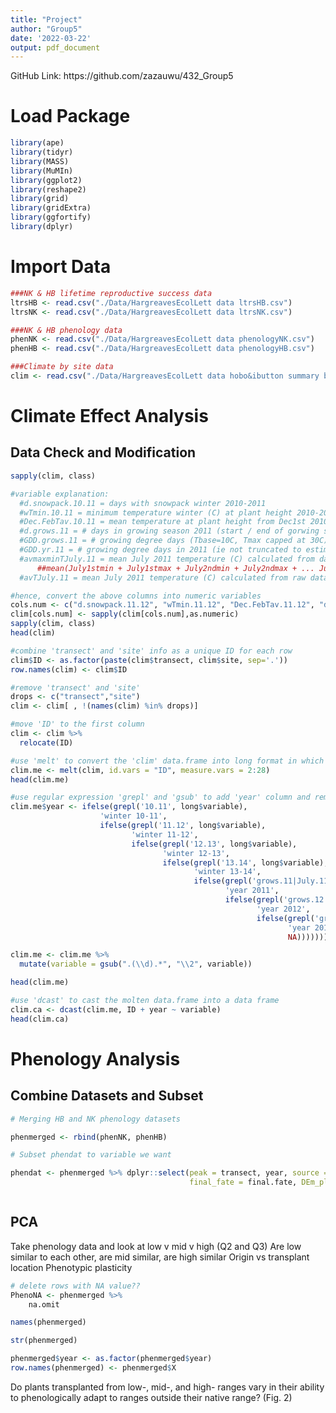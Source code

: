 ```yaml
---
title: "Project"
author: "Group5"
date: '2022-03-22'
output: pdf_document
---
```


GitHub Link: https://github.com/zazauwu/432_Group5

# Load Package
```r
library(ape)
library(tidyr)
library(MASS)
library(MuMIn)
library(ggplot2)
library(reshape2)
library(grid)
library(gridExtra)
library(ggfortify)
library(dplyr)

```

# Import Data
```r
###NK & HB lifetime reproductive success data
ltrsHB <- read.csv("./Data/HargreavesEcolLett data ltrsHB.csv")
ltrsNK <- read.csv("./Data/HargreavesEcolLett data ltrsNK.csv")

###NK & HB phenology data
phenNK <- read.csv("./Data/HargreavesEcolLett data phenologyNK.csv")
phenHB <- read.csv("./Data/HargreavesEcolLett data phenologyHB.csv")

###Climate by site data
clim <- read.csv("./Data/HargreavesEcolLett data hobo&ibutton summary by site.csv")
```

# Climate Effect Analysis
## Data Check and Modification
```r
sapply(clim, class)
```
```r
#variable explanation:
  #d.snowpack.10.11 = days with snowpack winter 2010-2011
  #wTmin.10.11 = minimum temperature winter (C) at plant height 2010-2011
  #Dec.FebTav.10.11 = mean temperature at plant height from Dec1st 2010 - Feb 28th 2011
  #d.grows.11 = # days in growing season 2011 (start / end of gorwing season determined by sustained snow or frost)
  #GDD.grows.11 = # growing degree days (Tbase=10C, Tmax capped at 30C) in growing season of 2011
  #GDD.yr.11 = # growing degree days in 2011 (ie not truncated to estimated growing season)
  #avmaxminTJuly.11 = mean July 2011 temperature (C) calculated from daily min and max T: 
      ##mean(July1stmin + July1stmax + July2ndmin + July2ndmax + ... July31stmi + July31stmax)
  #avTJuly.11 = mean July 2011 temperature (C) calculated from raw data (ie >2 measurements per day)

#hence, convert the above columns into numeric variables
cols.num <- c("d.snowpack.11.12", "wTmin.11.12", "Dec.FebTav.11.12", "d.grows.12", "GDD.grows.12", "GDD.yr.12", "avmaxminTJuly.12", "avTJuly.12", "GDD.grows.13", "GDD.yr.13", "avmaxminTJuly.13", "avTJuly.13", "d.snowpack.13.14", "wTmin.13.14", "Dec.FebTav.13.14")
clim[cols.num] <- sapply(clim[cols.num],as.numeric)
sapply(clim, class)
head(clim)
```
```r
#combine 'transect' and 'site' info as a unique ID for each row
clim$ID <- as.factor(paste(clim$transect, clim$site, sep='.'))
row.names(clim) <- clim$ID

#remove 'transect' and 'site'
drops <- c("transect","site")
clim <- clim[ , !(names(clim) %in% drops)]

#move 'ID' to the first column
clim <- clim %>%
  relocate(ID)

#use 'melt' to convert the 'clim' data.frame into long format in which 'ID' is identifier variable, while the other are considered as the measured variables.
clim.me <- melt(clim, id.vars = "ID", measure.vars = 2:28)
head(clim.me)
```
```r
#use regular expression 'grepl' and 'gsub' to add 'year' column and remove date label in the 'variable' column
clim.me$year <- ifelse(grepl('10.11', long$variable), 
                    'winter 10-11',
                    ifelse(grepl('11.12', long$variable), 
                           'winter 11-12',
                           ifelse(grepl('12.13', long$variable), 
                                  'winter 12-13',
                                  ifelse(grepl('13.14', long$variable), 
                                         'winter 13-14',
                                         ifelse(grepl('grows.11|July.11|yr.11', long$variable), 
                                                'year 2011',
                                                ifelse(grepl('grows.12|July.12|yr.12', long$variable), 
                                                       'year 2012',
                                                       ifelse(grepl('grows.13|July.13|yr.13', long$variable), 
                                                              'year 2013',
                                                              NA)))))))

clim.me <- clim.me %>%
  mutate(variable = gsub(".(\\d).*", "\\2", variable))

head(clim.me)
```
```r
#use 'dcast' to cast the molten data.frame into a data frame
clim.ca <- dcast(clim.me, ID + year ~ variable)
head(clim.ca)
```
# Phenology Analysis
## Combine Datasets and Subset 
```r

# Merging HB and NK phenology datasets

phenmerged <- rbind(phenNK, phenHB)

# Subset phendat to variable we want

phendat <- phenmerged %>% dplyr::select(peak = transect, year, source = Source, site, treatment = treat, 
                                        final_fate = final.fate, DEm_plotavg = DEm.estplotav)



```




## PCA
Take phenology data and look at low v mid v high (Q2 and Q3) 
Are low similar to each other, are mid similar, are high similar 
Origin vs transplant location 
Phenotypic plasticity 
```r
# delete rows with NA value??
PhenoNA <- phenmerged %>%
    na.omit
```

```r
names(phenmerged)
```
```r
str(phenmerged)
```
```r
phenmerged$year <- as.factor(phenmerged$year)
row.names(phenmerged) <- phenmerged$X
```


Do plants transplanted from low-, mid-, and high- ranges vary in their ability to phenologically adapt to ranges outside their native range? (Fig. 2)
```r

```

